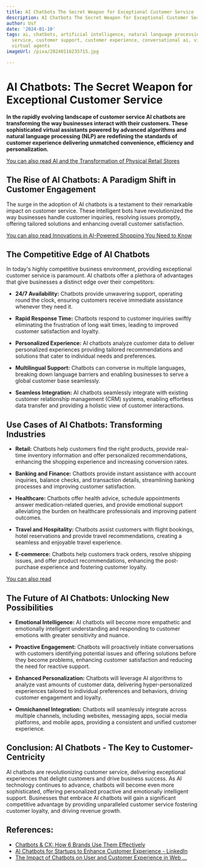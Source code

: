 ```yaml
---
title: AI Chatbots The Secret Weapon for Exceptional Customer Service
description: AI Chatbots The Secret Weapon for Exceptional Customer Service
author: Usf
date: '2024-01-10'
tags: ai, chatbots, artificial intelligence, natural language processing, customer
  service, customer support, customer experience, conversational ai, virtual assistants,
  virtual agents
imageUrl: /pixa/20240116235715.jpg

---
```

# AI Chatbots: The Secret Weapon for Exceptional Customer Service

**In the rapidly evolving landscape of customer service  AI chatbots are transforming  the way businesses interact with their customers. These sophisticated virtual  assistants powered by advanced algorithms  and natural language  processing (NLP) are  redefining the standards of customer experience delivering unmatched convenience, efficiency and  personalization.**

[You can also read AI and the Transformation of Physical Retail Stores](AI%20and%20the%20Transformation%20of%20Physical%20Retail%20Stores)


## The Rise of AI Chatbots: A Paradigm Shift in  Customer Engagement

The surge in the adoption of AI chatbots is a testament to their remarkable impact  on  customer service. These intelligent bots have revolutionized the way businesses handle customer inquiries, resolving issues promptly,  offering tailored  solutions and enhancing  overall customer satisfaction.

[You can  also read Innovations in AI-Powered Shopping You Need to Know](Innovations%20in%20AI-Powered%20Shopping%20You%20Need%20to%20Know)


## The Competitive Edge of AI Chatbots

In today's highly competitive business environment, providing exceptional customer service is paramount. AI chatbots offer a  plethora of advantages that give  businesses a distinct edge over their competitors:

- **24/7 Availability:** Chatbots provide unwavering support, operating round the clock, ensuring customers receive immediate  assistance whenever they need it.

- **Rapid Response Time:** Chatbots respond to customer inquiries swiftly eliminating the frustration  of long wait times, leading to improved customer  satisfaction and loyalty.

- **Personalized Experience:** AI chatbots analyze customer data to deliver personalized experiences providing tailored recommendations and solutions  that  cater to individual needs  and preferences.

- **Multilingual Support:**  Chatbots can  converse in multiple languages, breaking  down language barriers and enabling businesses to serve a global customer base seamlessly.

- **Seamless Integration:** AI chatbots seamlessly integrate with existing customer relationship management (CRM) systems, enabling effortless data transfer and providing a holistic view of customer interactions.

## Use Cases of AI  Chatbots: Transforming Industries

- **Retail:** Chatbots help customers find the right products, provide real-time inventory information and offer personalized recommendations, enhancing the shopping experience and increasing conversion  rates.

- **Banking and  Finance:** Chatbots provide instant assistance with  account inquiries,  balance checks, and transaction details, streamlining banking processes and  improving customer satisfaction.

- **Healthcare:** Chatbots offer health advice, schedule  appointments answer medication-related queries, and provide emotional support alleviating the burden on healthcare professionals and  improving patient outcomes.

- **Travel and Hospitality:** Chatbots assist customers with flight bookings, hotel reservations and provide travel recommendations, creating a seamless and enjoyable travel experience.

- **E-commerce:** Chatbots help  customers  track orders, resolve shipping issues, and offer product recommendations,  enhancing the post-purchase experience and fostering customer loyalty.

[You can also read ]()


##  The Future of AI Chatbots: Unlocking New Possibilities

- **Emotional Intelligence:** AI chatbots  will become more empathetic  and emotionally intelligent understanding and responding to  customer emotions with greater sensitivity  and nuance.

- **Proactive Engagement:** Chatbots will  proactively initiate conversations  with customers identifying potential issues and offering solutions before they become  problems, enhancing customer satisfaction and  reducing  the need for reactive support.

- **Enhanced Personalization:** Chatbots will leverage AI algorithms to analyze vast amounts of customer data, delivering hyper-personalized experiences tailored to individual preferences and behaviors, driving customer engagement and loyalty.

- **Omnichannel Integration:** Chatbots will seamlessly  integrate across multiple channels, including websites,  messaging apps, social media platforms, and mobile apps, providing a consistent and unified customer experience.

## Conclusion: AI Chatbots - The  Key  to Customer-Centricity

AI chatbots  are revolutionizing customer  service, delivering exceptional experiences that delight customers and drive business  success. As AI technology continues to advance, chatbots  will become  even more sophisticated, offering personalized proactive and emotionally intelligent  support. Businesses that embrace AI chatbots will gain a significant competitive advantage by providing unparalleled customer service fostering customer loyalty, and  driving revenue growth.

## References:
- [Chatbots & CX: How 6 Brands Use Them Effectively](https://digitalmarketinginstitute.com/blog/chatbots-cx-how-6-brands-use-them-effectively)
- [AI Chatbots for Startups to Enhance Customer Experience - LinkedIn](https://www.linkedin.com/pulse/ai-chatbots-game-changer-startups-enhance-customer-experience-opvbf?trk=article-ssr-frontend-pulse_more-articles_related-content-card)
- [The Impact of Chatbots on User and Customer Experience in Web ...](https://www.linkedin.com/pulse/impact-chatbots-user-customer-experience-web-design-efb9c?trk=article-ssr-frontend-pulse_more-articles_related-content-card)
